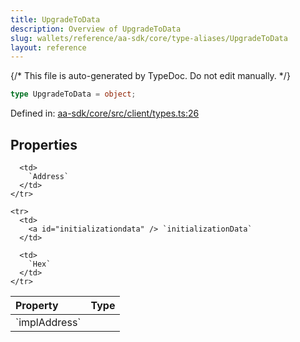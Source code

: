 ```yaml
---
title: UpgradeToData
description: Overview of UpgradeToData
slug: wallets/reference/aa-sdk/core/type-aliases/UpgradeToData
layout: reference
---
```


{/* This file is auto-generated by TypeDoc. Do not edit manually. */}

```ts
type UpgradeToData = object;
```

Defined in: [aa-sdk/core/src/client/types.ts:26](https://github.com/alchemyplatform/aa-sdk/blob/ad165355d980f9a16dd388088895bfc851df8656/aa-sdk/core/src/client/types.ts#L26)

## Properties

<table>
  <thead>
    <tr>
      <th align="left">Property</th>
      <th align="left">Type</th>
    </tr>
  </thead>

  <tbody>
    <tr>
      <td>
        <a id="impladdress" /> `implAddress`
      </td>

      <td>
        `Address`
      </td>
    </tr>

    <tr>
      <td>
        <a id="initializationdata" /> `initializationData`
      </td>

      <td>
        `Hex`
      </td>
    </tr>

  </tbody>
</table>
